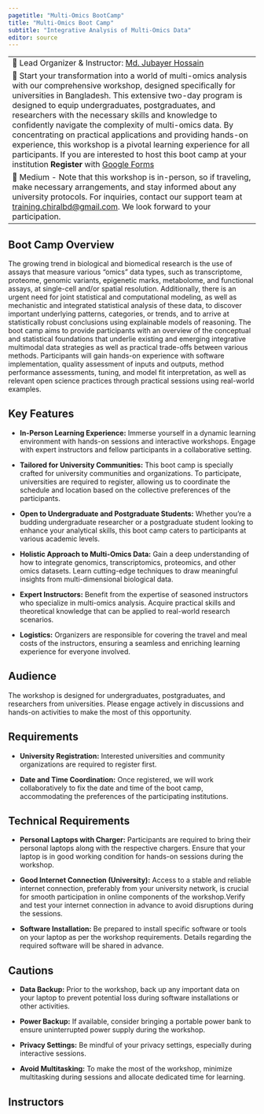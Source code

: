 ---
pagetitle: "Multi-Omics BootCamp"
title: "Multi-Omics Boot Camp"
subtitle: "Integrative Analysis of Multi-Omics Data"
editor: source
---



------------------------------------------------------------------------
🧑 Lead Organizer & Instructor: [Md. Jubayer Hossain](https://hossainlab.github.io/)

📝 Start your transformation into a world of multi-omics analysis with our comprehensive workshop, designed specifically for universities in Bangladesh. This extensive two-day program is designed to equip undergraduates, postgraduates, and researchers with the necessary skills and knowledge to confidently navigate the complexity of multi-omics data. By concentrating on practical applications and providing hands-on experience, this workshop is a pivotal learning experience for all participants. If you are interested to host this boot camp at your institution **Register** with [Google Forms](#) 

🏨 Medium - Note that this workshop is in-person, so if traveling, make necessary arrangements, and stay informed about any university protocols. For inquiries, contact our support team at [training.chiralbd@gmail.com](#). We look forward to your participation.

------------------------------------------------------------------------

## Boot Camp Overview
The growing trend in biological and biomedical research is the use of assays that measure various "omics" data types, such as transcriptome, proteome, genomic variants, epigenetic marks, metabolome, and functional assays, at single-cell and/or spatial resolution. Additionally, there is an urgent need for joint statistical and computational modeling, as well as mechanistic and integrated statistical analysis of these data, to discover important underlying patterns, categories, or trends, and to arrive at statistically robust conclusions using explainable models of reasoning. The boot camp aims to provide participants with an overview of the conceptual and statistical foundations that underlie existing and emerging integrative multimodal data strategies as well as practical trade-offs between various methods. Participants will gain hands-on experience with software implementation, quality assessment of inputs and outputs, method performance assessments, tuning, and model fit interpretation, as well as relevant open science practices through practical sessions using real-world examples.


## Key Features
- **In-Person Learning Experience:** Immerse yourself in a dynamic learning environment with hands-on sessions and interactive workshops. Engage with expert instructors and fellow participants in a collaborative setting.

- **Tailored for University Communities:** This boot camp is specially crafted for university communities and organizations. To participate, universities are required to register, allowing us to coordinate the schedule and location based on the collective preferences of the participants.

- **Open to Undergraduate and Postgraduate Students:** Whether you're a budding undergraduate researcher or a postgraduate student looking to enhance your analytical skills, this boot camp caters to participants at various academic levels.

- **Holistic Approach to Multi-Omics Data:** Gain a deep understanding of how to integrate genomics, transcriptomics, proteomics, and other omics datasets. Learn cutting-edge techniques to draw meaningful insights from multi-dimensional biological data.

- **Expert Instructors:** Benefit from the expertise of seasoned instructors who specialize in multi-omics analysis. Acquire practical skills and theoretical knowledge that can be applied to real-world research scenarios.

- **Logistics:** Organizers are responsible for covering the travel and meal costs of the instructors, ensuring a seamless and enriching learning experience for everyone involved.

## Audience 
The workshop is designed for undergraduates, postgraduates, and researchers from universities. Please engage actively in discussions and hands-on activities to make the most of this opportunity.

## Requirements
- **University Registration:** Interested universities and community organizations are required to register first.

- **Date and Time Coordination:** Once registered, we will work collaboratively to fix the date and time of the boot camp, accommodating the preferences of the participating institutions.

## Technical Requirements
- **Personal Laptops with Charger:** Participants are required to bring their personal laptops along with the respective chargers. Ensure that your laptop is in good working condition for hands-on sessions during the workshop.

- **Good Internet Connection (University):** Access to a stable and reliable internet connection, preferably from your university network, is crucial for smooth participation in online components of the workshop.Verify and test your internet connection in advance to avoid disruptions during the sessions.

- **Software Installation:** Be prepared to install specific software or tools on your laptop as per the workshop requirements. Details regarding the required software will be shared in advance.


## Cautions
- **Data Backup:** Prior to the workshop, back up any important data on your laptop to prevent potential loss during software installations or other activities.

- **Power Backup:** If available, consider bringing a portable power bank to ensure uninterrupted power supply during the workshop.

- **Privacy Settings:** Be mindful of your privacy settings, especially during interactive sessions. 

- **Avoid Multitasking:** To make the most of the workshop, minimize multitasking during sessions and allocate dedicated time for learning.















## Instructors
